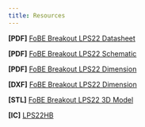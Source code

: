 ```yaml
---
title: Resources
---
```


**\[PDF\]** [FoBE Breakout LPS22 Datasheet](/)

**\[PDF\]** [FoBE Breakout LPS22 Schematic](/)

**\[PDF\]** [FoBE Breakout LPS22 Dimension](/)

**\[DXF\]** [FoBE Breakout LPS22 Dimension](/)

**\[STL\]** [FoBE Breakout LPS22 3D Model](/)

**\[IC\]** [LPS22HB](https://atta.szlcsc.com/upload/public/pdf/source/20170908/C94049_1504870171328958154.pdf)

